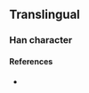 {{character info/new}}
==Translingual==

===Han character===
{{Han char|rn=14|rad=冖|as=02|sn=4|four=|canj=BY|ids=⿱冖卜}}

====References====
* {{Han ref|kx=0130.151|dkj=|dj=|hdz=|uh=34C0|ud=13504|bh=|bd=}}